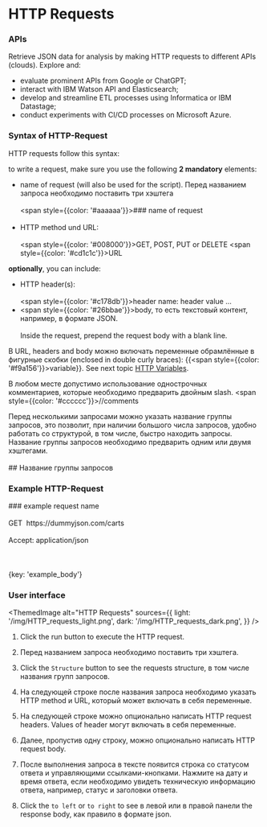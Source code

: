 # HTTP Requests

### APIs

Retrieve JSON data for analysis by making HTTP requests to different APIs (clouds). Explore and:

- evaluate prominent APIs from Google or ChatGPT;
- interact with IBM Watson API and Elasticsearch;
- develop and streamline ETL processes using Informatica or IBM Datastage;
- conduct experiments with CI/CD processes on Microsoft Azure.

### Syntax of HTTP-Request

HTTP requests follow this syntax:

to write a request, make sure you use the following **2 mandatory** elements:

- name of request (will also be used for the script).
    Перед названием запроса необходимо поставить три хэштега
    <br></br><span style={{color: '#aaaaaa'}}>### name of request</span><br></br>
- HTTP method und URL:
    <br></br><span style={{color: '#008000'}}>GET, POST, PUT or DELETE</span>
    <span style={{color: '#cd1c1c'}}>URL</span>

**optionally**, you can include:

- HTTP header(s):
    <br></br><span style={{color: '#c178db'}}>header name:  header value ...</span>
- <span style={{color: '#26bbae'}}>body</span>, то есть текстовый контент, например, в формате JSON.<br></br>
    Inside the request, prepend the request body with a blank line.

В URL, headers and body можно включать переменные обрамлённые
    в фигурные скобки (enclosed in double curly braces):
    &#123;&#123;<span style={{color: '#f9a156'}}>variable</span>&#125;&#125;. See next topic [HTTP Variables](HTTP%20Variables).

В любом месте допустимо использование однострочных комментариев, которые  необходимо предварить двойным slash.
<span style={{color: '#cccccc'}}>//comments</span>

Перед несколькими запросами можно указать название группы запросов,
это позволит, при наличии большого числа запросов, удобно работать со структурой, в том числе, быстро находить запросы.
Название группы запросов необходимо предварить одним или двумя хэштегами.
<br></br><span>## Название группы запросов</span>


### Example HTTP-Request


<span>
<span style={{color: '#aaaaaa'}}>### example request name</span><br></br>
<span style={{color: '#008000'}}>GET</span>&nbsp;
<span style={{color: '#cd1c1c'}}>https://dummyjson.com/carts</span><br></br>
<span style={{color: '#c178db'}}>Accept: application/json</span><br></br><br></br>
<span style={{color: '#26bbae'}}>&#123;key: 'example_body'&#125;</span>
</span>

### User interface


<ThemedImage
    alt="HTTP Requests"
    sources={{
        light: '/img/HTTP_requests_light.png',
        dark: '/img/HTTP_requests_dark.png',
    }}
/>

1. Click the run button to execute the HTTP request.

2. Перед названием запроса необходимо поставить три хэштега.

3. Click the `Structure` button to see the requests structure, в том числе названия групп запросов.

4. На следующей строке после названия запроса необходимо указать HTTP method и URL, который может включать в себя переменные.

5. На следующей строке можно опционально написать HTTP request headers. Values of header могут включать в себя переменные.

6. Далее, пропустив одну строку, можно опционально написать HTTP request body.

7. После выполнения запроса в тексте появится строка со статусом ответа и управляющими ссылками-кнопками.
    Нажмите на дату и время ответа, если необходимо увидеть техническую информацию ответа, например, статус и заголовки ответа.

8. Click the `to left` or `to right` to see в левой или в правой панели the response body, как правило в формате json.
